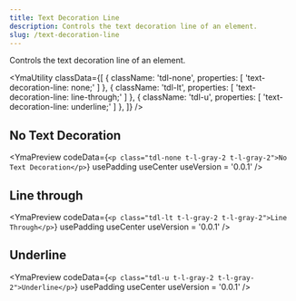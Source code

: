 ```yaml
---
title: Text Decoration Line
description: Controls the text decoration line of an element.
slug: /text-decoration-line
---
```



Controls the text decoration line of an element.

<YmaUtility
  classData={[
    {
      className: 'tdl-none',
      properties: [
        'text-decoration-line: none;'
      ]
    },
    {
      className: 'tdl-lt',
      properties: [
        'text-decoration-line: line-through;'
      ]
    },
    {
      className: 'tdl-u',
      properties: [
        'text-decoration-line: underline;'
      ]
    },
  ]}
/>

## No Text Decoration

<YmaPreview
  codeData={`<p class="tdl-none t-l-gray-2 t-l-gray-2">No Text Decoration</p>`}
  usePadding
  useCenter
  useVersion = '0.0.1'
/>

## Line through

<YmaPreview
  codeData={`<p class="tdl-lt t-l-gray-2 t-l-gray-2">Line Through</p>`}
  usePadding
  useCenter
  useVersion = '0.0.1'
/>

## Underline

<YmaPreview
  codeData={`<p class="tdl-u t-l-gray-2 t-l-gray-2">Underline</p>`}
  usePadding
  useCenter
  useVersion = '0.0.1'
/>